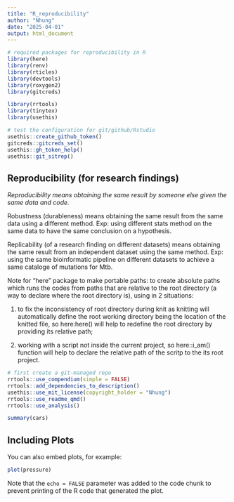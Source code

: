 ```yaml
---
title: "R_reproducibility"
author: "Nhung"
date: "2025-04-01"
output: html_document
---
```


```r

# required packages for reproducibility in R
library(here)
library(renv)
library(rticles)
library(devtools)
library(roxygen2)
library(gitcreds)

library(rrtools)
library(tinytex)
library(usethis)

# test the configuration for git/github/Rstudio
usethis::create_github_token() 
gitcreds::gitcreds_set()
usethis::gh_token_help()
usethis::git_sitrep()

```
## Reproducibility (for research findings)

*Reproducibility means obtaining the same result by someone else given the same data and code.*

Robustness (durableness) means obtaining the same result from the same data using a different method. Exp: using different stats method on the same data to have the same conclusion on a hypothesis.

Replicability (of a research finding on different datasets) means obtaining the same result from an independent dataset using the same method. Exp: using the same bioinformatic pipeline on different datasets to achieve a same cataloge of mutations for Mtb.

Note for "here" package to make portable paths: to create absolute paths which runs the codes from paths that are relative to the root directory (a way to declare where the root directory is), using in 2 situations: 

(1) to fix the inconsistency of root directory during knit as knitting will automatically define the root working directory being the location of the knitted file, so here:here() will help to redefine the root directory by providing its relative path; 

(2) working with a script not inside the current project, so here::i_am() function will help to declare the relative path of the scritp to the its root project.

```r
# first create a git-managed repo
rrtools::use_compendium(simple = FALSE)
rrtools::add_dependencies_to_description()
usethis::use_mit_license(copyright_holder = "Nhung")
rrtools::use_readme_qmd()
rrtools::use_analysis()


```





```r
summary(cars)
```

## Including Plots

You can also embed plots, for example:

```r
plot(pressure)
```

Note that the `echo = FALSE` parameter was added to the code chunk to prevent printing of the R code that generated the plot.
